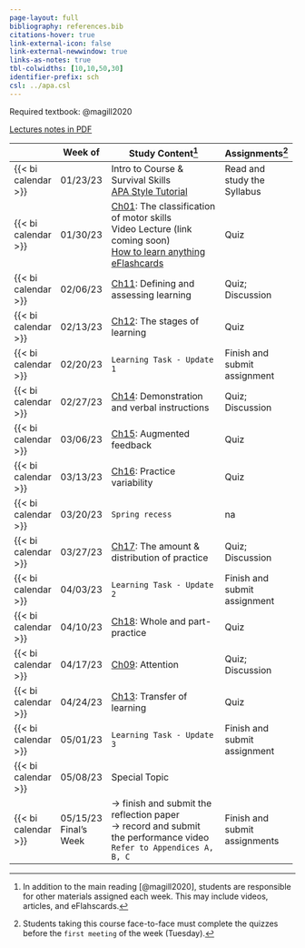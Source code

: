 ```yaml
---
page-layout: full
bibliography: references.bib
citations-hover: true
link-external-icon: false
link-external-newwindow: true
links-as-notes: true
tbl-colwidths: [10,10,50,30]
identifier-prefix: sch
csl: ../apa.csl
---
```


Required textbook: @magill2020

[Lectures notes in PDF](https://mycsunemail-my.sharepoint.com/:f:/g/personal/ovande_furtado_csun_edu/EgvTsxjz9lxPs8aAE9d58KYBXMYMqbVpou6BhML72o8kJw?e=JVYhdJ)

+---------------------+--------------+-------------------------------------------------------------------------------------------------------------------------------------------------------------------------------------+--------------------------------------+
|                     | Week of      | Study Content[^1]                                                                                                                                                                   | Assignments[^2]                      |
+=====================+==============+=====================================================================================================================================================================================+======================================+
| {{< bi calendar >}} | 01/23/23     | Intro to Course & Survival Skills\                                                                                                                                                  | Read and study the Syllabus          |
|                     |              | [APA Style Tutorial](https://docs.google.com/document/d/e/2PACX-1vQg7XJ-Z5619v-v9uCbS_5QjpYIfXH2Q1amid7Wcv6cmBMj-cMPpdJ2wK4NwU6H53LLbbgusqxxqXC6/pub)                               |                                      |
+---------------------+--------------+-------------------------------------------------------------------------------------------------------------------------------------------------------------------------------------+--------------------------------------+
| {{< bi calendar >}} | 01/30/23     | [Ch01](https://mycsunemail-my.sharepoint.com/:f:/g/personal/ovande_furtado_csun_edu/EgvTsxjz9lxPs8aAE9d58KYBXMYMqbVpou6BhML72o8kJw?e=JVYhdJ): The classification of motor skills\   | Quiz                                 |
|                     |              | Video Lecture (link coming soon)\                                                                                                                                                   |                                      |
|                     |              | [How to learn anything](https://youtu.be/H3Uk9WAOI08)\                                                                                                                              |                                      |
|                     |              | [eFlashcards](https://quizlet.com/_zs84k?x=1jqt&i=dj5)                                                                                                                              |                                      |
+---------------------+--------------+-------------------------------------------------------------------------------------------------------------------------------------------------------------------------------------+--------------------------------------+
| {{< bi calendar >}} | 02/06/23     | [Ch11](https://mycsunemail-my.sharepoint.com/:f:/g/personal/ovande_furtado_csun_edu/EgvTsxjz9lxPs8aAE9d58KYBXMYMqbVpou6BhML72o8kJw?e=JVYhdJ): Defining and assessing learning       | Quiz; Discussion                     |
+---------------------+--------------+-------------------------------------------------------------------------------------------------------------------------------------------------------------------------------------+--------------------------------------+
| {{< bi calendar >}} | 02/13/23     | [Ch12](https://mycsunemail-my.sharepoint.com/:f:/g/personal/ovande_furtado_csun_edu/EgvTsxjz9lxPs8aAE9d58KYBXMYMqbVpou6BhML72o8kJw?e=JVYhdJ): The stages of learning                | Quiz                                 |
+---------------------+--------------+-------------------------------------------------------------------------------------------------------------------------------------------------------------------------------------+--------------------------------------+
| {{< bi calendar >}} | 02/20/23     | `Learning Task - Update 1`                                                                                                                                                          | Finish and submit assignment         |
+---------------------+--------------+-------------------------------------------------------------------------------------------------------------------------------------------------------------------------------------+--------------------------------------+
| {{< bi calendar >}} | 02/27/23     | [Ch14](https://mycsunemail-my.sharepoint.com/:f:/g/personal/ovande_furtado_csun_edu/EgvTsxjz9lxPs8aAE9d58KYBXMYMqbVpou6BhML72o8kJw?e=JVYhdJ): Demonstration and verbal instructions | Quiz; Discussion                     |
+---------------------+--------------+-------------------------------------------------------------------------------------------------------------------------------------------------------------------------------------+--------------------------------------+
| {{< bi calendar >}} | 03/06/23     | [Ch15](https://mycsunemail-my.sharepoint.com/:f:/g/personal/ovande_furtado_csun_edu/EgvTsxjz9lxPs8aAE9d58KYBXMYMqbVpou6BhML72o8kJw?e=JVYhdJ): Augmented feedback                    | Quiz                                 |
+---------------------+--------------+-------------------------------------------------------------------------------------------------------------------------------------------------------------------------------------+--------------------------------------+
| {{< bi calendar >}} | 03/13/23     | [Ch16](https://mycsunemail-my.sharepoint.com/:f:/g/personal/ovande_furtado_csun_edu/EgvTsxjz9lxPs8aAE9d58KYBXMYMqbVpou6BhML72o8kJw?e=JVYhdJ): Practice variability                  | Quiz                                 |
+---------------------+--------------+-------------------------------------------------------------------------------------------------------------------------------------------------------------------------------------+--------------------------------------+
| {{< bi calendar >}} | 03/20/23     | `Spring recess`                                                                                                                                                                     | na                                   |
+---------------------+--------------+-------------------------------------------------------------------------------------------------------------------------------------------------------------------------------------+--------------------------------------+
| {{< bi calendar >}} | 03/27/23     | [Ch17](https://mycsunemail-my.sharepoint.com/:f:/g/personal/ovande_furtado_csun_edu/EgvTsxjz9lxPs8aAE9d58KYBXMYMqbVpou6BhML72o8kJw?e=JVYhdJ): The amount & distribution of practice | Quiz; Discussion                     |
+---------------------+--------------+-------------------------------------------------------------------------------------------------------------------------------------------------------------------------------------+--------------------------------------+
| {{< bi calendar >}} | 04/03/23     | `Learning Task - Update 2`                                                                                                                                                          | Finish and submit assignment         |
+---------------------+--------------+-------------------------------------------------------------------------------------------------------------------------------------------------------------------------------------+--------------------------------------+
| {{< bi calendar >}} | 04/10/23     | [Ch18](https://mycsunemail-my.sharepoint.com/:f:/g/personal/ovande_furtado_csun_edu/EgvTsxjz9lxPs8aAE9d58KYBXMYMqbVpou6BhML72o8kJw?e=JVYhdJ): Whole and part-practice               | Quiz                                 |
+---------------------+--------------+-------------------------------------------------------------------------------------------------------------------------------------------------------------------------------------+--------------------------------------+
| {{< bi calendar >}} | 04/17/23     | [Ch09](https://mycsunemail-my.sharepoint.com/:f:/g/personal/ovande_furtado_csun_edu/EgvTsxjz9lxPs8aAE9d58KYBXMYMqbVpou6BhML72o8kJw?e=JVYhdJ): Attention                             | Quiz; Discussion                     |
+---------------------+--------------+-------------------------------------------------------------------------------------------------------------------------------------------------------------------------------------+--------------------------------------+
| {{< bi calendar >}} | 04/24/23     | [Ch13](https://mycsunemail-my.sharepoint.com/:f:/g/personal/ovande_furtado_csun_edu/EgvTsxjz9lxPs8aAE9d58KYBXMYMqbVpou6BhML72o8kJw?e=JVYhdJ): Transfer of learning                  | Quiz                                 |
+---------------------+--------------+-------------------------------------------------------------------------------------------------------------------------------------------------------------------------------------+--------------------------------------+
| {{< bi calendar >}} | 05/01/23     | `Learning Task - Update 3`                                                                                                                                                          | Finish and submit assignment         |
+---------------------+--------------+-------------------------------------------------------------------------------------------------------------------------------------------------------------------------------------+--------------------------------------+
| {{< bi calendar >}} | 05/08/23     | Special Topic                                                                                                                                                                       |                                      |
+---------------------+--------------+-------------------------------------------------------------------------------------------------------------------------------------------------------------------------------------+--------------------------------------+
| {{< bi calendar >}} | 05/15/23\    | → finish and submit the reflection paper\                                                                                                                                           | Finish and submit assignments        |
|                     | Final's Week | → record and submit the performance video\                                                                                                                                          |                                      |
|                     |              | `Refer to Appendices A, B, C`                                                                                                                                                       |                                      |
+---------------------+--------------+-------------------------------------------------------------------------------------------------------------------------------------------------------------------------------------+--------------------------------------+

[^1]: In addition to the main reading [@magill2020], students are responsible for other materials assigned each week. This may include videos, articles, and eFlahscards.

[^2]: Students taking this course face-to-face must complete the quizzes before the `first meeting` of the week (Tuesday).
